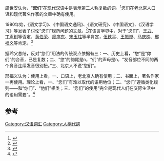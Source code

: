 {{expert}}
周世安认为，“'''您们'''”在现代汉语中是表示第二人称复数的词。<ref>{{Cite journal|title=且说“您们”|author=周世安|url=|journal=黄石师院学报:哲学社会科学版|issue=2|doi=|others=|year=1982|volume=|page=170-172|pmid=}}</ref>{{rs}}您们在老北京人口语和现代著名作家的文章中确有使用。{{r|邢福义}}

1980年始，《语文学习》、《中国语文通讯》、《语文研究》、《中国语文》、《汉语学习》等发表了讨论“您们”规范问题的文章。<ref name=聆父>{{Cite journal| issn = 1009-2390| issue = 09| pages = 24–25| last = 聆父| title = 为“您们”一辩| journal = 咬文嚼字| accessdate = 2022-03-31| date = 1996| url = https://kns.cnki.net/kcms/detail/detail.aspx?dbcode=CJFD&dbname=CJFD9697&filename=YWJZ199609015}}{{Registration required}}</ref>{{rs}}在语言学界中，对于“您们”，[[王力_(语言学家)|王力]]、[[丁声树|丁声树]]等否定，[[黄伯荣|黄伯荣]]、[[廖序东|廖序东]]、[[宋玉柱|宋玉柱]]等半肯定，[[伍铁平|伍铁平]]、[[王振崑|王振崑]]、[[马庆株|马庆株]]、[[邢福义|邢福义]]等肯定。<ref>{{Cite journal|title=关于“您们”用法的规范性研究述评|author=于全有|url=|journal=语文建设|issue=4|doi=|others=|year=1999|volume=|page=2-4|pmid=}}</ref>

据聆父总结，反对“您们”用法的传统观点依据有三：一、历史上看，“您”是“你们”的合音，已是复数；二、“您”的韵尾是n，“们”的声母是n，“发音部位不同的两个鼻音连续发音很别扭。”三、北京人不说“您们”。{{r|聆父}}{{rs}}

邢福义认为：使用上看，一、口语上，老北京人确有使用；二、书面上，著名作家一再使用。理论上看，一、“您们”有难以取代的语用地位；二、“您们”遵循类化规则——和“你们”、“他们”相类；三、“您们”的使用“完全是现代人们在交际生活中的语用需要”。<ref name=邢福义>{{Cite journal| issn = 0257-0203| issue = 02| pages = 100–106| last = [[邢福义|邢福义]]| title = 说“您们”| journal = 方言| accessdate = 2022-03-31| date = 1996| url = https://kns.cnki.net/kcms/detail/detail.aspx?dbcode=CJFD&dbname=CJFD9697&filename=FYZA199602001}}{{Registration required}}</ref>

==参考==
{{reflist}}

[[Category:汉语词汇|Category:汉语词汇]]
[[Category:人稱代詞|Category:人稱代詞]]